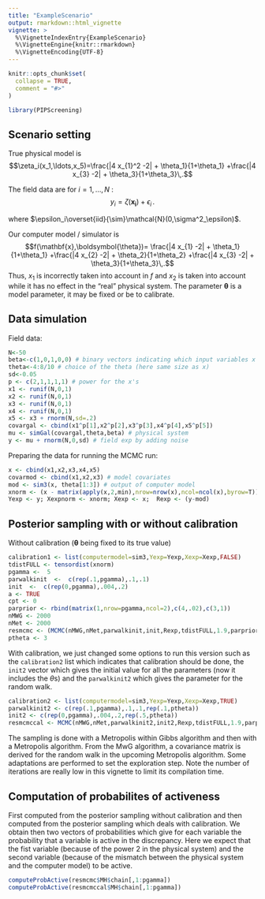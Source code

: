```yaml
---
title: "ExampleScenario"
output: rmarkdown::html_vignette
vignette: >
  %\VignetteIndexEntry{ExampleScenario}
  %\VignetteEngine{knitr::rmarkdown}
  %\VignetteEncoding{UTF-8}
---
```


```r
knitr::opts_chunk$set(
  collapse = TRUE,
  comment = "#>"
)
```

```r
library(PIPScreening)
```


## Scenario setting

True physical model is 
$$\zeta_i(x_1,\ldots,x_5)=\frac{|4 x_{1}^2 -2| + \theta_1}{1+\theta_1}   +\frac{|4 x_{3} -2| + \theta_3}{1+\theta_3}\,.$$

The field data are for $i=1,\ldots,N$ :
$$y_i=\zeta(\mathbf{x_i})+\epsilon_i\,.$$

where $\epsilon_i\overset{iid}{\sim}\mathcal{N}(0,\sigma^2_\epsilon)$.


Our computer model / simulator is 
$$f(\mathbf{x},\boldsymbol{\theta})= \frac{|4 x_{1} -2| + \theta_1}{1+\theta_1} +\frac{|4 x_{2} -2| + \theta_2}{1+\theta_2}  +\frac{|4 x_{3} -2| + \theta_3}{1+\theta_3}\,.$$
Thus, $x_1$ is incorrectly taken into account in $f$ and $x_2$ is taken into account while it has no effect in the "real" physical system. The parameter $\boldsymbol{\theta}$ is a model parameter, it may be fixed or be to calibrate. 



## Data simulation


Field data:

```r
N<-50
beta<-c(1,0,1,0,0) # binary vectors indicating which input variables x are used in the physical simulator (1) or not (0)
theta<-4:8/10 # choice of the theta (here same size as x)
sd<-0.05
p <- c(2,1,1,1,1) # power for the x's
x1 <- runif(N,0,1)
x2 <- runif(N,0,1)
x3 <- runif(N,0,1)
x4 <- runif(N,0,1)
x5 <- x3 + rnorm(N,sd=.2)
covargal <- cbind(x1^p[1],x2^p[2],x3^p[3],x4^p[4],x5^p[5]) 
mu <- simGal(covargal,theta,beta) # physical system
y <- mu + rnorm(N,0,sd) # field exp by adding noise
```


Preparing the data for running the MCMC run:

```r
x <- cbind(x1,x2,x3,x4,x5)
covarmod <- cbind(x1,x2,x3) # model covariates
mod <- sim3(x, theta[1:3]) # output of computer model
xnorm <- (x - matrix(apply(x,2,min),nrow=nrow(x),ncol=ncol(x),byrow=T))/matrix(apply(x,2,max)-apply(x,2,min),nrow=nrow(x),ncol=ncol(x),byrow=T) # normalization
Yexp <- y; Xexpnorm <- xnorm; Xexp <- x;  Rexp <- (y-mod) 
```




## Posterior sampling with or without calibration

Without calibration ($\boldsymbol{\theta}$ being fixed to its true value)

```r
calibration1 <- list(computermodel=sim3,Yexp=Yexp,Xexp=Xexp,FALSE)
tdistFULL <- tensordist(xnorm)
pgamma <-  5
parwalkinit  <-  c(rep(.1,pgamma),.1,.1)
init  <-  c(rep(0,pgamma),.004,.2)
a <- TRUE
cpt <- 0
parprior <- rbind(matrix(1,nrow=pgamma,ncol=2),c(4,.02),c(3,1))
nMWG <- 2000
nMet <- 2000
resmcmc <- (MCMC(nMWG,nMet,parwalkinit,init,Rexp,tdistFULL,1.9,parprior,TRUE,calibration1))
ptheta <- 3
```


With calibration, we just changed some options to run this version such as the `calibration2` list which indicates that calibration should be done, the `init2` vector which gives the initial value for all the parameters (now it includes the $\theta$s) and the `parwalkinit2` which gives the parameter for the random walk.

```r
calibration2 <- list(computermodel=sim3,Yexp=Yexp,Xexp=Xexp,TRUE)
parwalkinit2 <- c(rep(.1,pgamma),.1,.1,rep(.1,ptheta))
init2 <- c(rep(0,pgamma),.004,.2,rep(.5,ptheta))
resmcmccal <- MCMC(nMWG,nMet,parwalkinit2,init2,Rexp,tdistFULL,1.9,parprior,TRUE,calibration2)
```

The sampling is done with a Metropolis within Gibbs algorithm and then with a Metropolis algorithm. From the MwG algorithm, a covariance matrix is derived for the random walk in the upcoming Metropolis algorithm. Some adaptations are performed to set the exploration step. Note the number of iterations are really low in this vignette to limit its compilation time.


## Computation of probabilites of activeness

First computed from the posterior sampling without calibration and then computed from the posterior sampling which deals with calibration. We obtain then two vectors of probabilities which give for each variable the probability that a variable is active in the discrepancy. Here we expect that the fist variable (because of the power 2 in the physical system) and the second variable (because of the mismatch between the physical system and the computer model) to be active. 
```r
computeProbActive(resmcmc$MH$chain[,1:pgamma])
computeProbActive(resmcmccal$MH$chain[,1:pgamma])
```




